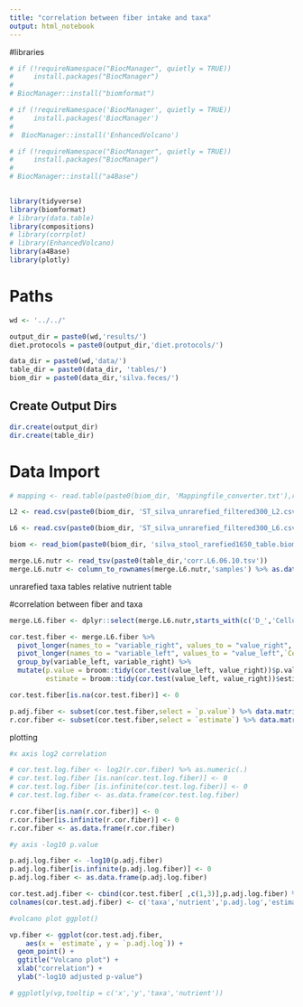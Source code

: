 ```yaml
---
title: "correlation between fiber intake and taxa"
output: html_notebook
---
```


#libraries
```r
# if (!requireNamespace("BiocManager", quietly = TRUE))
#     install.packages("BiocManager")
# 
# BiocManager::install("biomformat")

# if (!requireNamespace('BiocManager', quietly = TRUE))
#     install.packages('BiocManager')
# 
#  BiocManager::install('EnhancedVolcano')

# if (!requireNamespace("BiocManager", quietly = TRUE))
#     install.packages("BiocManager")
# 
# BiocManager::install("a4Base")
  

library(tidyverse)
library(biomformat)
# library(data.table)
library(compositions)
# library(corrplot)
# library(EnhancedVolcano)
library(a4Base)
library(plotly)
```

# Paths
```r
wd <- '../../' 

output_dir = paste0(wd,'results/')
diet.protocols = paste0(output_dir,'diet.protocols/')

data_dir = paste0(wd,'data/')
table_dir = paste0(data_dir, 'tables/')
biom_dir = paste0(data_dir,'silva.feces/')
```

## Create Output Dirs
```r
dir.create(output_dir)
dir.create(table_dir)
```

# Data Import
```r
# mapping <- read.table(paste0(biom_dir, 'Mappingfile_converter.txt'),row.names = NULL,header = TRUE)

L2 <- read.csv(paste0(biom_dir, 'ST_silva_unrarefied_filtered300_L2.csv'),row.names = 1,header = TRUE,sep = ';')

L6 <- read.csv(paste0(biom_dir, 'ST_silva_unrarefied_filtered300_L6.csv'),header = TRUE,row.names = 1,sep = ';')

biom <- read_biom(paste0(biom_dir, 'silva_stool_rarefied1650_table.biom'))

merge.L6.nutr <- read_tsv(paste0(table_dir,'corr.L6.06.10.tsv'))
merge.L6.nutr <- column_to_rownames(merge.L6.nutr,'samples') %>% as.data.frame(.)


```


unrarefied taxa tables
relative nutrient table

#correlation between fiber and taxa
```r

merge.L6.fiber <- dplyr::select(merge.L6.nutr,starts_with(c('D_','Cellulose','Wasserunlösliche Ballaststoffe','Ballaststoffe','Lignin','Oligosaccharide, nicht resorbierbar')),-ends_with('D_0__Eukaryota.D_1__SAR.D_2__Stramenopiles.D_3__Incertae.Sedis.D_4__Blastocystis.D_5__unidentified.guinea.pig.faeces.isolate.U26177'))

cor.test.fiber <- merge.L6.fiber %>% 
  pivot_longer(names_to = "variable_right", values_to = "value_right", D_0__Archaea.D_1__Euryarchaeota.D_2__Methanobacteria.D_3__Methanobacteriales.D_4__Methanobacteriaceae.D_5__Methanobrevibacter:D_0__Bacteria.D_1__Verrucomicrobia.D_2__Verrucomicrobiae.D_3__Verrucomicrobiales.D_4__Akkermansiaceae.D_5__Akkermansia) %>% 
  pivot_longer(names_to = "variable_left", values_to = "value_left",`Cellulose`:`Oligosaccharide, nicht resorbierbar`) %>% 
  group_by(variable_left, variable_right) %>% 
  mutate(p.value = broom::tidy(cor.test(value_left, value_right))$p.value,
         estimate = broom::tidy(cor.test(value_left, value_right))$estimate)

cor.test.fiber[is.na(cor.test.fiber)] <- 0

p.adj.fiber <- subset(cor.test.fiber,select = `p.value`) %>% data.matrix(.) %>% p.adjust(.,method = 'fdr')
r.cor.fiber <- subset(cor.test.fiber,select = `estimate`) %>% data.matrix(.)

```


plotting
```r
#x axis log2 correlation

# cor.test.log.fiber <- log2(r.cor.fiber) %>% as.numeric(.)
# cor.test.log.fiber [is.nan(cor.test.log.fiber)] <- 0
# cor.test.log.fiber [is.infinite(cor.test.log.fiber)] <- 0
# cor.test.log.fiber <- as.data.frame(cor.test.log.fiber)

r.cor.fiber[is.nan(r.cor.fiber)] <- 0
r.cor.fiber[is.infinite(r.cor.fiber)] <- 0
r.cor.fiber <- as.data.frame(r.cor.fiber)

#y axis -log10 p.value

p.adj.log.fiber <- -log10(p.adj.fiber)
p.adj.log.fiber[is.infinite(p.adj.log.fiber)] <- 0
p.adj.log.fiber <- as.data.frame(p.adj.log.fiber)

cor.test.adj.fiber <- cbind(cor.test.fiber[ ,c(1,3)],p.adj.log.fiber) %>% cbind(.,r.cor.fiber) %>% as.data.frame(.)
colnames(cor.test.adj.fiber) <- c('taxa','nutrient','p.adj.log','estimate')

#volcano plot ggplot()

vp.fiber <- ggplot(cor.test.adj.fiber,
    aes(x = `estimate`, y = `p.adj.log`)) +
  geom_point() +
  ggtitle("Volcano plot") +
  xlab("correlation") + 
  ylab("-log10 adjusted p-value")

# ggplotly(vp,tooltip = c('x','y','taxa','nutrient'))

```

